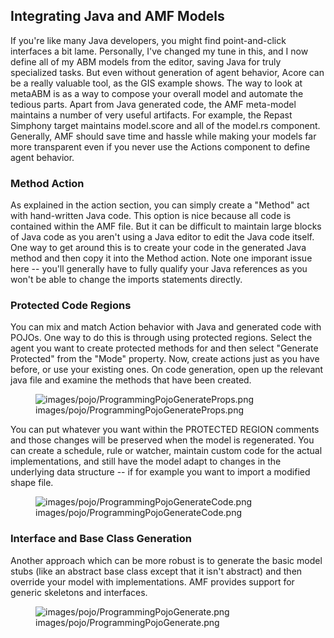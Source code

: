 ==Integrating Java and AMF Models==

If you're like many Java developers, you might find point-and-click interfaces a bit lame. Personally, I've changed my tune in this, and I now define all of my ABM models from the editor, saving Java for truly specialized tasks. But even without generation of agent behavior, Acore can be a really valuable tool, as the GIS example shows. The way to look at metaABM is as a way to compose your overall model and automate the tedious parts. Apart from Java generated code, the AMF meta-model maintains a number of very useful artifacts. For example, the Repast Simphony target maintains model.score and all of the model.rs component. Generally, AMF should save time and hassle while making your models far more transparent even if you never use the Actions component to define agent behavior.

===Method Action===

As explained in the action section, you can simply create a "Method" act with hand-written Java code. This option is nice because all code is contained within the AMF file. But it can be difficult to maintain large blocks of Java code as you aren't using a Java editor to edit the Java code itself. One way to get around this is to create your code in the generated Java method and then copy it into the Method action. Note one imporant issue here -- you'll generally have to fully qualify your Java references as you won't be able to change the imports statements directly. 

===Protected Code Regions===

You can mix and match Action behavior with Java and generated code with POJOs. One way to do this is through using protected regions. Select the agent you want to create protected methods for and then select "Generate Protected" from the "Mode" property. Now, create actions just as you have before, or use your existing ones. On code generation, open up the relevant java file and examine the methods that have been created. 

[[Image:images/pojo/ProgrammingPojoGenerateProps.png]]

You can put whatever you want within the PROTECTED REGION comments and those changes will be preserved when the model is regenerated. You can create a schedule, rule or watcher, maintain custom code for the actual implementations, and still have the model adapt to changes in the underlying data structure -- if for example you want to import a modified shape file.

[[Image:images/pojo/ProgrammingPojoGenerateCode.png]]

===Interface and Base Class Generation===

Another approach which can be more robust is to generate the basic model stubs (like an abstract base class except that it isn't abstract) and then override your model with implementations. AMF provides support for generic skeletons and interfaces.

[[Image:images/pojo/ProgrammingPojoGenerate.png]]